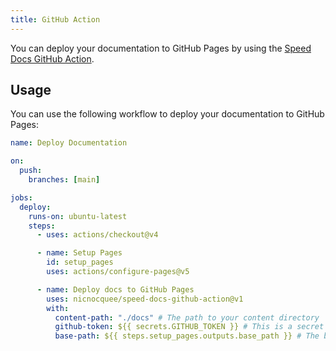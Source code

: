 ```yaml
---
title: GitHub Action
---
```


You can deploy your documentation to GitHub Pages by using the [Speed Docs GitHub Action](https://github.com/nicnocquee/speed-docs-github-action).

## Usage

You can use the following workflow to deploy your documentation to GitHub Pages:

```yaml
name: Deploy Documentation

on:
  push:
    branches: [main]

jobs:
  deploy:
    runs-on: ubuntu-latest
    steps:
      - uses: actions/checkout@v4

      - name: Setup Pages
        id: setup_pages
        uses: actions/configure-pages@v5

      - name: Deploy docs to GitHub Pages
        uses: nicnocquee/speed-docs-github-action@v1
        with:
          content-path: "./docs" # The path to your content directory
          github-token: ${{ secrets.GITHUB_TOKEN }} # This is a secret that GitHub automatically creates for you so you don't need to create it manually
          base-path: ${{ steps.setup_pages.outputs.base_path }} # The base path for your documentation GitHub Pages if you're not using custom domain
```
